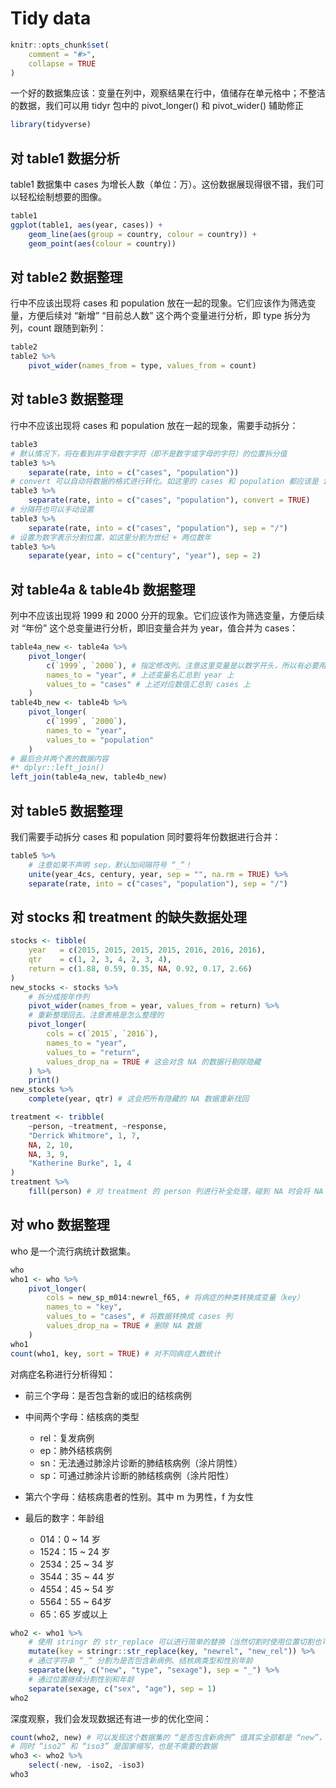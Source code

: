 # Tidy data {#tidy-data}

```R
knitr::opts_chunk$set(
    comment = "#>",
    collapse = TRUE
)
```

一个好的数据集应该：变量在列中，观察结果在行中，值储存在单元格中；不整洁的数据，我们可以用 tidyr 包中的 pivot_longer() 和 pivot_wider() 辅助修正

```R
library(tidyverse)
```


## 对 table1 数据分析
table1 数据集中 cases 为增长人数（单位：万）。这份数据展现得很不错，我们可以轻松绘制想要的图像。

```R
table1
ggplot(table1, aes(year, cases)) +
    geom_line(aes(group = country, colour = country)) +
    geom_point(aes(colour = country))
```

## 对 table2 数据整理
行中不应该出现将 cases 和 population 放在一起的现象。它们应该作为筛选变量，方便后续对 “新增” “目前总人数” 这个两个变量进行分析，即 type 拆分为列，count 跟随到新列：

```R
table2
table2 %>%
    pivot_wider(names_from = type, values_from = count)
```

## 对 table3 数据整理

行中不应该出现将 cases 和 population 放在一起的现象，需要手动拆分：

```R
table3
# 默认情况下，将在看到非字母数字字符（即不是数字或字母的字符）的位置拆分值
table3 %>%
    separate(rate, into = c("cases", "population"))
# convert 可以自动将数据的格式进行转化。如这里的 cases 和 population 都应该是 int 类型数据
table3 %>%
    separate(rate, into = c("cases", "population"), convert = TRUE)
# 分隔符也可以手动设置
table3 %>%
    separate(rate, into = c("cases", "population"), sep = "/")
# 设置为数字表示分割位置，如这里分割为世纪 + 两位数年
table3 %>%
    separate(year, into = c("century", "year"), sep = 2)
```

## 对 table4a & table4b 数据整理
列中不应该出现将 1999 和 2000 分开的现象。它们应该作为筛选变量，方便后续对 “年份” 这个总变量进行分析，即旧变量合并为 year，值合并为 cases：

```R
table4a_new <- table4a %>%
    pivot_longer(
        c(`1999`, `2000`), # 指定修改列。注意这里变量是以数字开头，所以有必要用 `` 引用（当然数字开头是不规范的）
        names_to = "year", # 上述变量名汇总到 year 上
        values_to = "cases" # 上述对应数值汇总到 cases 上
    )
table4b_new <- table4b %>%
    pivot_longer(
        c(`1999`, `2000`),
        names_to = "year",
        values_to = "population"
    )
# 最后合并两个表的数据内容
#* dplyr::left_join()
left_join(table4a_new, table4b_new)
```

## 对 table5 数据整理

我们需要手动拆分 cases 和 population 同时要将年份数据进行合并：

```R
table5 %>%
    # 注意如果不声明 sep，默认加间隔符号 “_”！
    unite(year_4cs, century, year, sep = "", na.rm = TRUE) %>%
    separate(rate, into = c("cases", "population"), sep = "/")
```

## 对 stocks 和 treatment 的缺失数据处理

```R
stocks <- tibble(
    year   = c(2015, 2015, 2015, 2015, 2016, 2016, 2016),
    qtr    = c(1, 2, 3, 4, 2, 3, 4),
    return = c(1.88, 0.59, 0.35, NA, 0.92, 0.17, 2.66)
)
new_stocks <- stocks %>%
    # 拆分成按年作列
    pivot_wider(names_from = year, values_from = return) %>%
    # 重新整理回去。注意表格是怎么整理的
    pivot_longer(
        cols = c(`2015`, `2016`),
        names_to = "year",
        values_to = "return",
        values_drop_na = TRUE # 这会对含 NA 的数据行剔除隐藏
    ) %>%
    print()
new_stocks %>%
    complete(year, qtr) # 这会把所有隐藏的 NA 数据重新找回

treatment <- tribble(
    ~person, ~treatment, ~response,
    "Derrick Whitmore", 1, 7,
    NA, 2, 10,
    NA, 3, 9,
    "Katherine Burke", 1, 4
)
treatment %>%
    fill(person) # 对 treatment 的 person 列进行补全处理，碰到 NA 时会将 NA 改为上一个不是 NA 的数据
```

## 对 who 数据整理
who 是一个流行病统计数据集。

```R
who
who1 <- who %>%
    pivot_longer(
        cols = new_sp_m014:newrel_f65, # 将病症的种类转换成变量（key）
        names_to = "key",
        values_to = "cases", # 将数据转换成 cases 列
        values_drop_na = TRUE # 删除 NA 数据
    )
who1
count(who1, key, sort = TRUE) # 对不同病症人数统计
```

对病症名称进行分析得知：

- 前三个字母：是否包含新的或旧的结核病例
- 中间两个字母：结核病的类型

  - rel：复发病例
  - ep：肺外结核病例
  - sn：无法通过肺涂片诊断的肺结核病例（涂片阴性）
  - sp：可通过肺涂片诊断的肺结核病例（涂片阳性）

- 第六个字母：结核病患者的性别。其中 m 为男性，f 为女性
- 最后的数字：年龄组

  - 014：0 ~ 14 岁
  - 1524：15 ~ 24 岁
  - 2534：25 ~ 34 岁
  - 3544：35 ~ 44 岁
  - 4554：45 ~ 54 岁
  - 5564：55 ~ 64岁
  - 65：65 岁或以上

```R
who2 <- who1 %>%
    # 使用 stringr 的 str_replace 可以进行简单的替换（当然切割时使用位置切割也可以）
    mutate(key = stringr::str_replace(key, "newrel", "new_rel")) %>%
    # 通过字符串 “_” 分割为是否包含新病例、结核病类型和性别年龄
    separate(key, c("new", "type", "sexage"), sep = "_") %>%
    # 通过位置继续分割性别和年龄
    separate(sexage, c("sex", "age"), sep = 1)
who2
```

深度观察，我们会发现数据还有进一步的优化空间：

```R
count(who2, new) # 可以发现这个数据集的 “是否包含新病例” 值其实全部都是 “new”，所以是不必要的数据
# 同时 “iso2” 和 “iso3” 是国家缩写，也是不需要的数据
who3 <- who2 %>%
    select(-new, -iso2, -iso3)
who3
```
